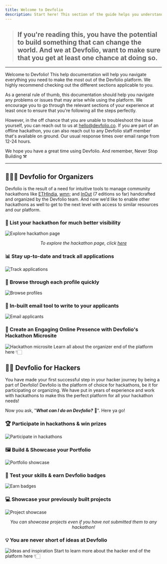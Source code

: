 ```yaml
---
title: Welcome to Devfolio
description: Start here! This section of the guide helps you understand what Devfolio is all about and how you can make the most of it—whether you're a hacker or an organizer.
---
```


> ## If you're reading this, you have the potential to build something that can change the world. And we at Devfolio, want to make sure that you get at least one chance at doing so.

***

Welcome to Devfolio! This help documentation will help you navigate everything you need to make the most out of the Devfolio platform. We highly recommend checking out the different sections applicable to you.

As a general rule of thumb, this documentation should help you navigate any problems or issues that may arise while using the platform. We encourage you to go through the relevant sections of your experience at least once to ensure that you're following all the steps perfectly.

However, in the off chance that you are unable to troubleshoot the issue yourself, you can reach out to us at [hello@devfolio.co](mailto:hello@devfolio.co). If you are part of an offline hackathon, you can also reach out to any Devfolio staff member that's available on ground. Our usual response times over email range from 12-24 hours.

We hope you have a great time using Devfolio. And remember, Never Stop Building ⚒️

***

## 🤹🏻‍♂️ Devfolio for Organizers

Devfolio is the result of a need for intuitive tools to manage community hackathons like [ETHIndia](http://ethindia.co/), [wmn;](https://wmn.community/) and [InOut](http://hackinout.co/) (7 editions so far) handcrafted and organized by the Devfolio team. And now we’d like to enable other hackathons as well to get to the next level with access to similar resources and our platform.

### 👀 List your hackathon for much better visibility

<img src="/assets/image (96).png" alt="Explore hackathon page" />
<p align="center"><i>To explore the hackathon page, click <a href="https://devfolio.co/hackathons">here</a></i></p>

### 📊 Stay up-to-date and track all applications

<img src="https://paper-attachments.dropbox.com/s_DF39119415D48D75A41A3100993F6D58FD194B951BE3C3AAB4AD2039B88A3347_1566654262029_Screen+Shot+2019-08-24+at+7.13.42+PM.png" alt="Track applications" />

### 📃 Browse through each profile quickly

<img src="/assets/image (145).png" alt="Browse profiles" />

### 📩 In-built email tool to write to your applicants

<img src="/assets/image (159).png" alt="Email applicants" />

### 📱 Create an Engaging Online Presence with Devfolio's Hackathon Microsite

<img src="/assets/Untitled (2).png" alt="Hackathon microsite" />
Learn all about the organizer end of the platform here 👇🏻
<Card
  title="🤹‍♂️ Devfolio for Organizers"
  href="/docs/guide/why-devfolio"
/>

## 👨‍💻 Devfolio for Hackers

You have made your first successful step in your hacker journey by being a part of Devfolio! Devfolio is the platform of choice for hackathons, be it for participating or organizing. We have put in years of experience and work with hackathons to make this the perfect platform for all your hackathon needs!

Now you ask, "_**What can I do on Devfolio?**_ 🤔". Here ya go!

### 🏆 Participate in hackathons & win prizes

<img src="/assets/image (108).png" alt="Participate in hackathons" />

### 🖼️ Build & Showcase your Portfolio

<img src="/assets/image (222).png" alt="Portfolio showcase" />

### 🏅 Test your skills & earn Devfolio badges

<img src="/assets/image (173).png" alt="Earn badges" />

### 💻 Showcase your previously built projects

<img src="/assets/image (128).png" alt="Project showcase" />
<p align="center"><i>You can showcase projects even if you have not submitted them to any hackathon!</i></p>

### 💡 You are never short of ideas at Devfolio

<img src="/assets/image (135).png" alt="Ideas and inspiration" />
Start to learn more about the hacker end of the platform here 👇🏻
<Card
  title="👨‍💻 Devfolio for Hackers"
  href="/docs/guide/start-your-devfolio-hacker-experience-here"
/>
